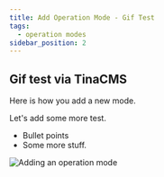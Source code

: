 ```yaml
---
title: Add Operation Mode - Gif Test
tags:
  - operation modes
sidebar_position: 2
---
```


## Gif test via TinaCMS

Here is how you add a new mode.

Let's add some more test.

* Bullet points
* Some more stuff.

![](./img/call-screening-emergency-mode.gif "Adding an operation mode")
